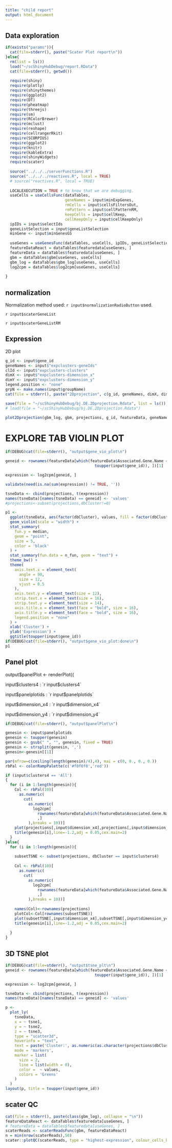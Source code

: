 ```yaml
---
title: "child report"
output: html_document
---
```


## Data exploration

```r
if(exists("params")){
  cat(file=stderr(), paste("Scater Plot report\n"))
}else{
  rm(list = ls())
  load("~/scShinyHubDebug/report.RData")
  cat(file=stderr(), getwd())
  
  require(shiny)
  require(plotly)
  require(shinythemes)
  require(ggplot2)
  require(DT)
  require(pheatmap)
  require(threejs)
  require(sm)
  require(RColorBrewer)
  require(mclust)
  require(reshape)
  require(cellrangerRkit)
  require(SCORPIUS)
  require(ggplot2)
  require(knitr)
  require(kableExtra)
  require(shinyWidgets)
  require(scater)
  
  source("../../../serverFunctions.R")
  source("../../../reactives.R", local = TRUE)
  # source("reactives.R", local = TRUE)
  
  LOCALEXECUTION = TRUE # to know that we are debugging.
  useCells = useCellsFunc(dataTables, 
                          geneNames = input$minExpGenes,
                          rmCells = input$cellsFiltersOut,
                          rmPattern = input$cellPatternRM,
                          keepCells = input$cellKeep,
                          cellKeepOnly = input$cellKeepOnly)
  ipIDs = input$selectIds
  geneListSelection = input$geneListSelection
  minGene <- input$minGenesGS
  
  useGenes = useGenesFunc(dataTables, useCells, ipIDs, geneListSelection, minGene)
  featureDataReact = dataTables$featuredata[useGenes, ]
  featureData = dataTables$featuredata[useGenes, ]
  gbm = dataTables$gbm[useGenes, useCells]
  gbm_log = dataTables$gbm_log[useGenes, useCells]
  log2cpm = dataTables$log2cpm[useGenes, useCells]
  
}
```


## normalization

Normalization method used: `r input$normalizationRadioButton` used.


`r input$scaterGeneList`

`r input$scaterGeneListRM`


## Expression 

2D plot 


```r

g_id <- input$gene_id
geneNames <- input$"expclusters-geneIds"
clId <- input$"expclusters-clusters"
dimX <- input$"expclusters-dimension_x"
dimY <- input$"expclusters-dimension_y"
legend.position <- "none"
grpN <- make.names(input$groupName)
cat(file = stderr(), paste("2Dprojection", c(g_id, geneNames, dimX, dimY, clId, grpN, legend.position)))

save(file = "~/scShinyHubDebug/bj.DE.2Dprojection.Rdata", list = ls())
# load(file = "~/scShinyHubDebug/bj.DE.2Dprojection.Rdata")

plot2Dprojection(gbm_log, gbm, projections, g_id, featureData, geneNames, dimX, dimY, clId, grpN, legend.position)

```



# EXPLORE TAB VIOLIN PLOT 

```r
if(DEBUG)cat(file=stderr(), "output$gene_vio_plot\n")

geneid <- rownames(featureData[which(featureData$Associated.Gene.Name ==
                                       toupper(input$gene_id)), ])[1]

expression <- log2cpm[geneid, ]

validate(need(is.na(sum(expression)) != TRUE, ''))

tsneData <- cbind(projections, t(expression))
names(tsneData)[names(tsneData) == geneid] <- 'values'
#projections<-subset(projections,dbCluster!=0)

p1 <-
  ggplot(tsneData, aes(factor(dbCluster), values, fill = factor(dbCluster))) +
  geom_violin(scale = "width") +
  stat_summary(
    fun.y = median,
    geom = "point",
    size = 5,
    color = 'black'
  ) +
  stat_summary(fun.data = n_fun, geom = "text") +
  theme_bw() +
  theme(
    axis.text.x = element_text(
      angle = 90,
      size = 12,
      vjust = 0.5
    ),
    axis.text.y = element_text(size = 12),
    strip.text.x = element_text(size = 16),
    strip.text.y = element_text(size = 14),
    axis.title.x = element_text(face = "bold", size = 16),
    axis.title.y = element_text(face = "bold", size = 16),
    legend.position = "none"
  ) +
  xlab('Cluster') +
  ylab('Expression') +
  ggtitle(toupper(input$gene_id))
if(DEBUG)cat(file=stderr(), "output$gene_vio_plot:done\n")
p1

```

## Panel plot
output$panelPlot <- renderPlot({

input$clusters4 : `r input$clusters4`

input$panelplotids : `r input$panelplotids`

input$dimension_x4 : `r input$dimension_x4`

input$dimension_y4 : `r input$dimension_y4`

```r
if(DEBUG)cat(file=stderr(), "output$panelPlot\n")

genesin <- input$panelplotids
genesin <- toupper(genesin)
genesin <- gsub(" ", "", genesin, fixed = TRUE)
genesin <- strsplit(genesin, ',')
genesin<-genesin[[1]]

par(mfrow=c(ceiling(length(genesin)/4),4), mai = c(0, 0., 0., 0.))
rbPal <- colorRampPalette(c('#f0f0f0','red'))

if (input$clusters4 == 'All') 
{
  for (i in 1:length(genesin)){
    Col <- rbPal(10)[
      as.numeric(
        cut(
          as.numeric(
            log2cpm[
              rownames(featureData[which(featureData$Associated.Gene.Name==genesin[i]),])
              ,]
          ),breaks = 10))]
    plot(projections[,input$dimension_x4],projections[,input$dimension_y4],col=Col,pch=16,axes = FALSE,frame.plot = TRUE, ann=FALSE)
    title(genesin[i],line=-1.2,adj = 0.05,cex.main=2)
  }
}else{
  for (i in 1:length(genesin)){
    
    subsetTSNE <- subset(projections, dbCluster == input$clusters4)
    
    Col <- rbPal(10)[
      as.numeric(
        cut(
          as.numeric(
            log2cpm[
              rownames(featureData[which(featureData$Associated.Gene.Name==genesin[i]),])
              ,]
          ),breaks = 10))]
    
    names(Col)<-rownames(projections)
    plotCol<-Col[rownames(subsetTSNE)]
    plot(subsetTSNE[,input$dimension_x4],subsetTSNE[,input$dimension_y4],col=plotCol,pch=16,axes = FALSE,frame.plot = TRUE, ann=FALSE)
    title(genesin[i],line=-1.2,adj = 0.05,cex.main=2)
    
  }
}

```



## 3D TSNE plot

```r
if(DEBUG)cat(file=stderr(), "output$tsne_plt\n")
geneid <- rownames(featureData[which(featureData$Associated.Gene.Name ==
                                       toupper(input$gene_id)), ])[1]

expression <- log2cpm[geneid, ]

tsneData <- cbind(projections, t(expression))
names(tsneData)[names(tsneData) == geneid] <- 'values'

p <-
  plot_ly(
    tsneData,
    x = ~ tsne1,
    y = ~ tsne2,
    z = ~ tsne3,
    type = "scatter3d",
    hoverinfo = "text",
    text = paste('Cluster:', as.numeric(as.character(projections$dbCluster))),
    mode = 'markers',
    marker = list(
      size = 2,
      line = list(width = 0),
      color =  ~ values,
      colors = 'Greens'
    )
  )
layout(p, title = toupper(input$gene_id))

```

## scater QC

```r
cat(file = stderr(), paste(class(gbm_log), collapse = "\n"))
featureDataReact <- dataTables$featuredata[useGenes, ]
# featureData = dataTables$featuredata[useGenes, ]
scaterReads <- scaterReadsFunc(gbm, featureDataReact)
n = min(nrow(scaterReads),50)
scater::plotQC(scaterReads, type = "highest-expression", colour_cells_by = "fixed", n = n)
```



